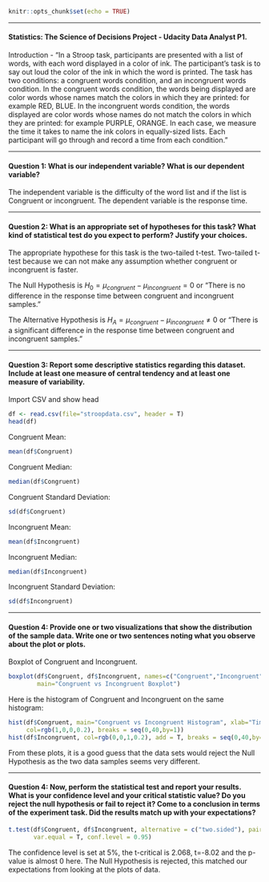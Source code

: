 ```r
knitr::opts_chunk$set(echo = TRUE)
```
******
#### Statistics: The Science of Decisions Project - Udacity Data Analyst P1.

Introduction - "In a Stroop task, participants are presented with a list of words, with each word displayed in a color of ink. The participant's task is to say out loud the color of the ink in which the word is printed. The task has two conditions: a congruent words condition, and an incongruent words condition. In the congruent words condition, the words being displayed are color words whose names match the colors in which they are printed: for example RED, BLUE. In the incongruent words condition, the words displayed are color words whose names do not match the colors in which they are printed: for example PURPLE, ORANGE. In each case, we measure the time it takes to name the ink colors in equally-sized lists. Each participant will go through and record a time from each condition."

******
#### Question 1: What is our independent variable? What is our dependent variable?

The independent variable is the difficulty of the word list and if the list is Congruent or incongruent. The dependent variable is the response time.

******
#### Question 2: What is an appropriate set of hypotheses for this task? What kind of statistical test do you expect to perform? Justify your choices.

The appropriate hypothese for this task is the two-tailed t-test. Two-tailed t-test because we can not make any assumption whether congruent or incongruent is faster.

The Null Hypothesis is $H_0 = \mu_{congruent}-\mu_{incongruent} = 0$ or "There is no difference in the response time between congruent and incongruent samples."


The Alternative Hypothesis is $H_A = \mu_{congruent}-\mu_{incongruent} \neq 0$ or "There is a significant difference in the response time between congruent and incongruent samples."

******
#### Question 3: Report some descriptive statistics regarding this dataset. Include at least one measure of central tendency and at least one measure of variability.

Import CSV and show head

```r
df <- read.csv(file="stroopdata.csv", header = T)
head(df)
```

Congruent Mean:
```r
mean(df$Congruent)
```

Congruent Median:
```r
median(df$Congruent)
```

Congruent Standard Deviation:
```r
sd(df$Congruent)
```

Incongruent Mean:
```r
mean(df$Incongruent)
```

Incongruent Median:
```r
median(df$Incongruent)
```

Incongruent Standard Deviation:
```r
sd(df$Incongruent)
```

******
#### Question 4: Provide one or two visualizations that show the distribution of the sample data. Write one or two sentences noting what you observe about the plot or plots.

Boxplot of Congruent and Incongruent.
```r
boxplot(df$Congruent, df$Incongruent, names=c("Congruent","Incongruent"), 
        main="Congruent vs Incongruent Boxplot")
```

Here is the histogram of Congruent and Incongruent on the same histogram:
```r
hist(df$Congruent, main="Congruent vs Incongruent Histogram", xlab="Time", ylab="Count",  
     col=rgb(1,0,0,0.2), breaks = seq(0,40,by=1))
hist(df$Incongruent, col=rgb(0,0,1,0.2), add = T, breaks = seq(0,40,by=1))
```

From these plots, it is a good guess that the data sets would reject the Null Hypothesis as the two data samples seems very different.

******
#### Question 4: Now, perform the statistical test and report your results. What is your confidence level and your critical statistic value? Do you reject the null hypothesis or fail to reject it? Come to a conclusion in terms of the experiment task. Did the results match up with your expectations?

```r
t.test(df$Congruent, df$Incongruent, alternative = c("two.sided"), paired = T,
       var.equal = T, conf.level = 0.95)
```

The confidence level is set at 5%, the t-critical is 2.068, t=-8.02 and the p-value is almost 0 here. The Null Hypothesis is rejected, this matched our expectations from looking at the plots of data.

